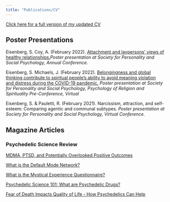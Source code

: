 ```yaml
---
title: "Publications/CV"
---
```


[Click here for a full version of my updated CV](Sabrina Eisenberg CV 2022 - Copy.docx)

## Poster Presentations

Eisenberg, S. Coy, A. (February 2022). [Attachment and laypersons' views of healthy relationships.](Attachment.qmd)*Poster presentation at Society for Personality and Social Psychology, Annual Conference.*

Eisenberg, S. Michaels, J. (February 2022). [Belongingness and global thinking contribute to spiritual people's ability to avoid meaning violation and distress during the COVID-19 pandemic.](MeaningMaking.qmd) *Poster presentation at Society for Personality and Social Psychology, Psychology of Religion and Spirituality Pre-Conference, Virtual*

Eisenberg, S. & Pauletti, R. (February 2021). Narcissism, attraction, and self-esteem: Comparing agentic and communal subtypes. *Poster presentation at Society for Personality and Social Psychology, Virtual Conference.*

## Magazine Articles

### Psychedelic Science Review

[MDMA, PTSD, and Potentially Overlooked Positive Outcomes](https://psychedelicreview.com/mdma-ptsd-and-potentially-overlooked-positive-outcomes/)

[What is the Default Mode Network?](https://psychedelicreview.com/what-is-the-default-mode-network/)

[What is the Mystical Experience Questionnaire?](https://psychedelicreview.com/what-is-the-mystical-experience-questionnaire/)

[Psychedelic Science 101: What are Psychedelic Drugs?](https://psychedelicreview.com/psychedelic-science-101-what-are-psychedelic-drugs/)

[Fear of Death Impacts Quality of Life - How Psychedelics Can Help](https://psychedelicreview.com/fear-of-death-impacts-quality-of-life-how-psychedelics-can-help/)
